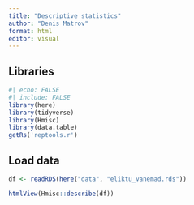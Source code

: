 ```yaml
---
title: "Descriptive statistics"
author: "Denis Matrov"
format: html
editor: visual
---
```


## Libraries

```r
#| echo: FALSE
#| include: FALSE
library(here)
library(tidyverse)
library(Hmisc)
library(data.table)
getRs('reptools.r')
```

## Load data

```r

df <- readRDS(here("data", "eliktu_vanemad.rds"))

htmlView(Hmisc::describe(df))
```
